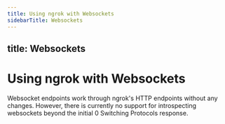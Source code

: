 ```yaml
---
title: Using ngrok with Websockets
sidebarTitle: Websockets
---
```


title: Websockets
---

# Using ngrok with Websockets

Websocket endpoints work through ngrok's HTTP endpoints without any changes. However, there is currently no support for introspecting websockets beyond the initial 0 Switching Protocols response.
